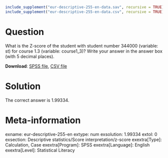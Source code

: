 ```r
include_supplement("eur-descriptive-255-en-data.sav", recursive = TRUE)
include_supplement("eur-descriptive-255-en-data.csv", recursive = TRUE)
```

Question
========
What is the Z-score of the student with student number 344000 (variable: st) for course 1.3 (variable: course1_3)? Write your answer in the answer box (with 5 decimal places).

**Download**: [SPSS file](eur-descriptive-255-en-data.sav), [CSV file](eur-descriptive-255-en-data.csv)


Solution
========
The correct answer is 1.99334.


Meta-information
================
exname: eur-descriptive-255-en
extype: num
exsolution: 1.99334
extol: 0
exsection: Descriptive statistics/Score interpretation/z-score
exextra[Type]: Calculation, Case
exextra[Program]: SPSS
exextra[Language]: English
exextra[Level]: Statistical Literacy
